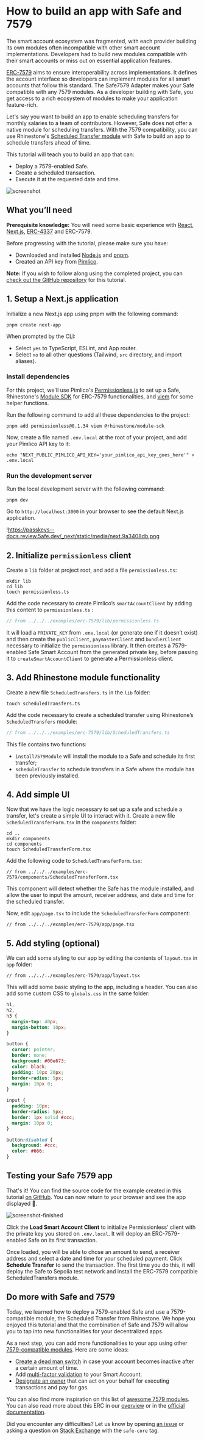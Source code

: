 # **How to build an app with Safe and 7579**

The smart account ecosystem was fragmented, with each provider building its own modules often incompatible with other smart account implementations. Developers had to build new modules compatible with their smart accounts or miss out on essential application features.

[ERC-7579](https://docs.safe.global/advanced/erc-7579/overview) aims to ensure interoperability across implementations. It defines the account interface so developers can implement modules for all smart accounts that follow this standard. The Safe7579 Adapter makes your Safe compatible with any 7579 modules. As a developer building with Safe, you get access to a rich ecosystem of modules to make your application feature-rich.

Let's say you want to build an app to enable scheduling transfers for monthly salaries to a team of contributors. However, Safe does not offer a native module for scheduling transfers. With the 7579 compatibility, you can use Rhinestone's [Scheduled Transfer module](https://github.com/rhinestonewtf/modulekit/blob/examples/audit-ready/examples/src/ScheduledTransfers/ScheduledTransfers.sol) with Safe to build an app to schedule transfers ahead of time.

This tutorial will teach you to build an app that can:

- Deploy a 7579-enabled Safe.
- Create a scheduled transaction.
- Execute it at the requested date and time.

![screenshot](../../../assets/7579-tutorial.png)

## What you’ll need

**Prerequisite knowledge:** You will need some basic experience with [React](https://react.dev/learn), [Next.js](https://nextjs.org/docs), [ERC-4337](https://docs.safe.global/home/4337-overview) and ERC-7579.

Before progressing with the tutorial, please make sure you have:

- Downloaded and installed [Node.js](https://nodejs.org/en/download/package-manager) and [pnpm](https://pnpm.io/installation).
- Created an API key from [Pimlico](https://www.pimlico.io/).

**Note:** If you wish to follow along using the completed project, you can [check out the GitHub repository](https://github.com/5afe/safe-7579-tutorial) for this tutorial.

## **1. Setup a Next.js application**

Initialize a new Next.js app using pnpm with the following command:

```shell
pnpm create next-app
```

When prompted by the CLI:

- Select `yes` to TypeScript, ESLint, and App router.
- Select `no` to all other questions (Tailwind, `src` directory, and import aliases).

### **Install dependencies**

For this project, we'll use Pimlico's [Permissionless.js](https://docs.pimlico.io/permissionless) to set up a Safe, Rhinestone's [Module SDK](https://docs.rhinestone.wtf/module-sdk) for ERC-7579 functionalities, and [viem](https://www.npmjs.com/package/viem) for some helper functions.

Run the following command to add all these dependencies to the project:

```shell
pnpm add permissionless@0.1.34 viem @rhinestone/module-sdk
```

Now, create a file named `.env.local` at the root of your project, and add your Pimlico API key to it:

```shell
echo "NEXT_PUBLIC_PIMLICO_API_KEY='your_pimlico_api_key_goes_here'" > .env.local
```

### **Run the development server**

Run the local development server with the following command:

```shell
pnpm dev
```

Go to `http://localhost:3000` in your browser to see the default Next.js application.

!https://passkeys--docs.review.5afe.dev/_next/static/media/next.9a3408db.png

## 2. Initialize `permissionless` client

Create a `lib` folder at project root, and add a file `permissionless.ts`:

```shell
mkdir lib
cd lib
touch permissionless.ts
```

Add the code necessary to create Pimlico’s `smartAccountClient` by adding this content to `permissionless.ts` :

```typescript
// from ../../../examples/erc-7579/lib/permissionless.ts
```

It will load a `PRIVATE_KEY` from `.env.local` (or generate one if it doesn’t exist) and then create the `publicClient`, `paymasterClient` and `bundlerClient` necessary to initialize the `permissionless` library. It then creates a 7579-enabled Safe Smart Account from the generated private key, before passing it to `createSmartAccountClient` to generate a Permissionless client.

## 3. Add Rhinestone module functionality

Create a new file `ScheduledTransfers.ts` in the `lib` folder:

```shell
touch scheduledTransfers.ts
```

Add the code necessary to create a scheduled transfer using Rhinestone’s `ScheduledTransfers` module:
```typescript
// from ../../../examples/erc-7579/lib/ScheduledTransfers.ts
```

This file contains two functions:
- `install7579Module` will install the module to a Safe and schedule its first transfer; 
- `scheduleTransfer` to schedule transfers in a Safe where the module has been previously installed.

## 4. Add simple UI

Now that we have the logic necessary to set up a safe and schedule a transfer, let's create a simple UI to interact with it. Create a new file `ScheduledTransferForm.tsx` in the `components` folder:

```shell
cd ..
mkdir components
cd components
touch ScheduledTransferForm.tsx
```

Add the following code to `ScheduledTransferForm.tsx`:

```tsx
// from ../../../examples/erc-7579/components/ScheduledTransferForm.tsx
```

This component will detect whether the Safe has the module installed, and allow the user to input the amount, receiver address, and date and time for the scheduled transfer.

Now, edit `app/page.tsx` to include the `ScheduledTransferForm` component:

```tsx
// from ../../../examples/erc-7579/app/page.tsx
```

## 5. Add styling (optional)

We can add some styling to our app by editing the contents of `layout.tsx` in `app` folder:

```tsx
// from ../../../examples/erc-7579/app/layout.tsx
```

This will add some basic styling to the app, including a header. You can also add some custom CSS to `globals.css` in the same folder:

```css
h1,
h2,
h3 {
  margin-top: 40px;
  margin-bottom: 10px;
}

button {
  cursor: pointer;
  border: none;
  background: #00e673;
  color: black;
  padding: 10px 20px;
  border-radius: 5px;
  margin: 10px 0;
}

input {
  padding: 10px;
  border-radius: 5px;
  border: 1px solid #ccc;
  margin: 10px 0;
}

button:disabled {
  background: #ccc;
  color: #666;
}
```

## **Testing your Safe 7579 app**

That's it! You can find the source code for the example created in this tutorial [on GitHub](https://github.com/5afe/safe-7559-tutorial). You can now return to your browser and see the app displayed 🎉.

![screenshot-finished](../../../assets/7579-tutorial-2.png)

Click the **Load Smart Account Client** to initialize Permissionless' client with the private key you stored on `.env.local`. It will deploy an ERC-7579-enabled Safe on its first transaction.

Once loaded, you will be able to chose an amount to send, a receiver address and select a date and time for your scheduled payment. Click **Schedule Transfer** to send the transaction. The first time you do this, it will deploy the Safe to Sepolia test network and install the ERC-7579 compatible ScheduledTransfers module.

## **Do more with Safe and 7579**

Today, we learned how to deploy a 7579-enabled Safe and use a 7579-compatible module, the Scheduled Transfer from Rhinestone. We hope you enjoyed this tutorial and that the combination of Safe and 7579 will allow you to tap into new functionalities for your decentralized apps.

As a next step, you can add more functionalities to your app using other [7579-compatible modules](https://docs.rhinestone.wtf/module-sdk/modules/ownable-validator). Here are some ideas:

- [Create a dead man switch](https://docs.rhinestone.wtf/module-sdk/modules/deadman-switch) in case your account becomes inactive after a certain amount of time.
- Add [multi-factor validation](https://docs.rhinestone.wtf/module-sdk/modules/mfa-validator) to your Smart Account.
- [Designate an owner](https://docs.rhinestone.wtf/module-sdk/modules/ownable-executor) that can act on your behalf for executing transactions and pay for gas.

You can also find more inspiration on this list of [awesome 7579 modules](https://github.com/rhinestonewtf/awesome-modular-accounts?tab=readme-ov-file#modules). You can also read more about this ERC in our [overview](https://docs.safe.global/advanced/erc-7579/overview) or in the [official documentation](https://erc7579.com/).

Did you encounter any difficulties? Let us know by opening [an issue](https://github.com/5afe/safe-7559-tutorial/issues/new) or asking a question on [Stack Exchange](https://ethereum.stackexchange.com/questions/tagged/safe-core) with the `safe-core` tag.
